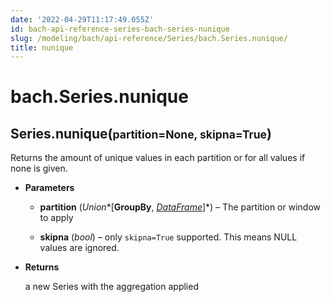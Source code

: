 ```yaml
---
date: '2022-04-29T11:17:49.055Z'
id: bach-api-reference-series-bach-series-nunique
slug: /modeling/bach/api-reference/Series/bach.Series.nunique/
title: nunique
---
```


# bach.Series.nunique

<div class="method">
<h2 class="signature-class"><span class="additional-name">Series.</span><span class="name">nunique(</span><small class="parameter-list"><span class="parameter" id="partition">partition=None</span>, <span class="parameter" id="skipna">skipna=True</span></small>)</h2>


<div class="content">

Returns the amount of unique values in each partition or for all values if none is given.


* **Parameters**

    
    * **partition** (*Union**[**GroupBy**, *[*DataFrame*](/docs/modeling/bach/api-reference/DataFrame/bach.DataFrame/#bach.DataFrame)*]*) – The partition or window to apply


    * **skipna** (*bool*) – only `skipna=True` supported. This means NULL values are ignored.



* **Returns**

    a new Series with the aggregation applied



</div>

</div>
